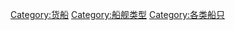 {{catmore}}



[[Category:货船|Category:货船]]
[[Category:船舰类型|Category:船舰类型]]
[[Category:各类船只|Category:各类船只]]